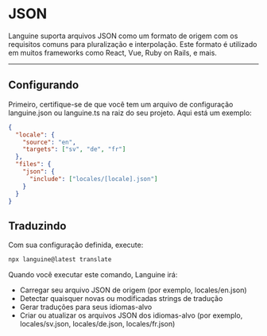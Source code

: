# JSON

Languine suporta arquivos JSON como um formato de origem com os requisitos comuns para pluralização e interpolação. Este formato é utilizado em muitos frameworks como React, Vue, Ruby on Rails, e mais.


---


## Configurando

Primeiro, certifique-se de que você tem um arquivo de configuração languine.json ou languine.ts na raiz do seu projeto. Aqui está um exemplo:

```json
{
  "locale": {
    "source": "en",
    "targets": ["sv", "de", "fr"]
  },
  "files": {
    "json": {
      "include": ["locales/[locale].json"]
    }
  }
}

```

## Traduzindo

Com sua configuração definida, execute:

```bash
npx languine@latest translate
```

Quando você executar este comando, Languine irá:

- Carregar seu arquivo JSON de origem (por exemplo, locales/en.json)
- Detectar quaisquer novas ou modificadas strings de tradução
- Gerar traduções para seus idiomas-alvo
- Criar ou atualizar os arquivos JSON dos idiomas-alvo (por exemplo, locales/sv.json, locales/de.json, locales/fr.json)
